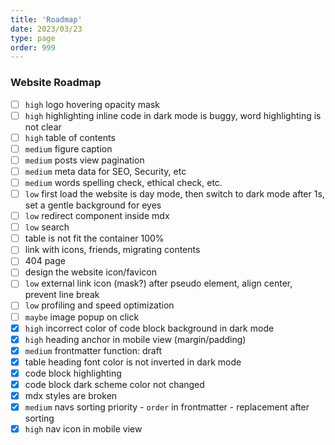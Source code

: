 ```yaml
---
title: 'Roadmap'
date: 2023/03/23
type: page
order: 999
---
```


### Website Roadmap

-   [ ] `high` logo hovering opacity mask
-   [ ] `high` highlighting inline code in dark mode is buggy, word highlighting is not clear
-   [ ] `high` table of contents
-   [ ] `medium` figure caption
-   [ ] `medium` posts view pagination
-   [ ] `medium` meta data for SEO, Security, etc
-   [ ] `medium` words spelling check, ethical check, etc.
-   [ ] `low` first load the website is day mode, then switch to dark mode after 1s, set a gentle background for eyes
-   [ ] `low` redirect component inside mdx
-   [ ] `low` search
-   [ ] table is not fit the container 100%
-   [ ] link with icons, friends, migrating contents
-   [ ] 404 page
-   [ ] design the website icon/favicon
-   [ ] `low` external link icon (mask?) after pseudo element, align center, prevent line break
-   [ ] `low` profiling and speed optimization
-   [ ] `maybe` image popup on click
-   [x] `high` incorrect color of code block background in dark mode
-   [x] `high` heading anchor in mobile view (margin/padding)
-   [x] `medium` frontmatter function: draft
-   [x] table heading font color is not inverted in dark mode
-   [x] code block highlighting
-   [x] code block dark scheme color not changed
-   [x] mdx styles are broken
-   [x] `medium` navs sorting priority - `order` in frontmatter - replacement after sorting
-   [x] `high` nav icon in mobile view
